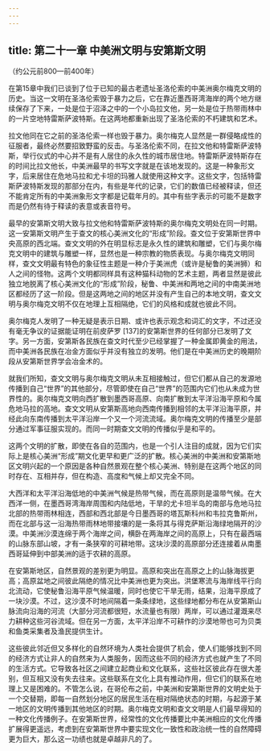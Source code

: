 ```yaml
---
---
---
```

title: 第二十一章 中美洲文明与安第斯文明
---




（约公元前800—前400年）

在第15章中我们已谈到了位于已知的最古老遗址圣洛伦索的中美洲奥尔梅克文明的历史。当这一文明在圣洛伦索毁于暴力之后，它在靠近墨西哥湾海岸的两个地方继续保存了下来，一处是位于沼泽之中的一个小岛拉文他，另一处是位于热带雨林中的一片空地特雷斯萨波特斯。在这两地都重新出现了圣洛伦索的不朽建筑和艺术。

拉文他同在它之前的圣洛伦索一样也毁于暴力。奥尔梅克人显然是一群侵略成性的征服者，最终必然要招致野蛮的反击。与圣洛伦索不同，在拉文他和特雷斯萨波特斯，举行仪式的中心并不是有人居住的永久性的城市居住地。特雷斯萨波特斯存在的时间比拉文他长，中美洲最早的书写文字就是在该地发现的。这是一种象形文字，后来居住在危地马拉和尤卡坦的玛雅人就使用这种文字。这些文字，包括特雷斯萨波特斯发现的那部分在内，有些是年代的记录，它们的数值已经被释读，但还不能肯定所有的中美洲象形文字都是记载年月的。其中有些字表示的可能不是数字而是仍然有待于释读的表意或表音符号。

最早的安第斯文明大致与拉文他和特雷斯萨波特斯的奥尔梅克文明处在同一时期。这一安第斯文明产生于查文的核心美洲文化的“形成”阶段。查文位于安第斯世界中央高原的西北端。查文文明的外在明显标志是永久性的建筑和雕塑，它们与奥尔梅克文明中的建筑与雕塑一样，显然也是一种宗教的物质表现。与奥尔梅克文明同样，查文文明最有特色的象征性主题是一种介于美洲虎（或许是秘鲁的美洲狮）和人之间的怪物。这两个文明都同样具有这种猫科动物的艺术主题，两者显然是彼此独立地脱离了核心美洲文化的“形成”阶段，秘鲁、中美洲和两地之间的中南美洲地区都经历了这一阶段。但是这两地之间的地区并没有产生自己的本地文明，查文文明与奥尔梅克文明不仅在地理上互相隔绝，它们的风格和成就也彼此不同。

奥尔梅克人发明了一种无疑是表示日期、或许也表示观念和词汇的文字，不过还没有毫无争议的证据能证明在前皮萨罗 [137]的安第斯世界的任何部分已发明了文字。另一方面，安第斯各民族在查文时代至少已经掌握了一种金属即黄金的用法，而中美洲各民族在冶金方面似乎并没有独立的发明。他们是在中美洲历史的晚期阶段从安第斯世界学会冶金术的。

就我们所知，查文文明与奥尔梅克文明从未互相接触过，但它们都从自己的发源地传播到自己“世界”的其他部分，尽管即使在自己“世界”的范围内它们也从未成为世界性的。奥尔梅克文明向西扩散到墨西哥高原、向南扩散到太平洋沿海平原和今属危地马拉的高地。查文文明从安第斯高地向西南传播到相邻的太平洋沿海平原，并经此向东南传播到太平洋沿岸一个又一个河流流域。奥尔梅克文明的传播至少是部分通过军事征服实现的。而同一时期查文文明的传播似乎是和平的。

这两个文明的扩散，即使在各自的范围内，也是一个引人注目的成就，因为它们实际上是核心美洲“形成”期文化更早和更广泛的扩散。核心美洲的中美洲和安第斯地区文明兴起的一个原因是各种自然景观在整个核心美洲、特别是在这两个地区的同时存在、互相并存，但在构造、高度和气候上却又完全不同。

大西洋和太平洋沿海低地的中美洲气候是热带气候，而在高原则是温带气候。在大西洋一侧，在墨西哥湾海岸周围和内陆低地，干旱的尤卡坦半岛的南部与危地马拉北部的热带雨林相连，西部和西北部是今日墨西哥的塔瓦斯科州和韦拉克鲁斯州，而在北部与这一沿海热带雨林地带接壤的是一条将其与得克萨斯沿海绿地隔开的沙漠。中美洲沙漠连绵于两个海岸之间，横卧在两海岸之间的高原上，只有在最西端的山脉东部山坡，才有一条狭窄的可耕地带。这块沙漠的高原部分还连接着从南墨西哥延伸到中部美洲的适于农耕的高原。

在安第斯地区，自然景观的差别更为明显。高原和突出在高原之上的山脉海拔更高；高原盆地之间彼此隔绝的情况比中美洲也更为突出。洪堡寒流与海岸线平行向北流动，它使秘鲁沿海平原气候温暖，同时也使它干旱无雨，结果，沿海平原成了一块沙漠。不过，这沙漠不时地间隔着一条条绿地，这些绿地都分布在从安第斯山脉流向沿海的河流（大部分河流都很短，水流量也有限）两岸，可以通过灌溉来尽力耕种这些河谷流域。但在另一方面，太平洋沿岸不可耕作的沙漠地带也可为贝类和鱼类采集者及渔民提供生计。

这些彼此邻近但又多样化的自然环境为人类社会提供了机会，使人们能够找到不同的经济方式让非人的自然来为人类服务，因而这些不同的经济方式也就产生了不同的生活方式。它导致各社区之间建立起商业和文化联系，这些社区彼此存在很大差别，但互相又没有失去往来。这些联系在文化上具有推动作用，但它们的联系在地理上又是困难的。不管怎么说，在哥伦布之前，中美洲和安第斯世界的文明史处于一个交替期，即每一自然划分地区的居民生活在相对隔绝状态的时期，与起源于某一地区的文明传播到其他地区的时期。奥尔梅克文明和查文文明是人们最早得知的一种文化传播例子。在安第斯世界，经常性的文化传播要比中美洲相应的文化传播扩展得更遥远，考虑到在安第斯世界中要实现文化一致性和政治统一性的自然障碍更为巨大，那么这一功绩也就是卓越非凡的了。